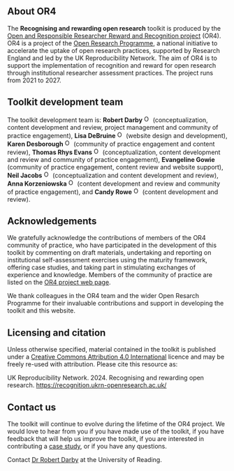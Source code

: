 :::{.column-body-outset}
# About OR4

The **Recognising and rewarding open research** toolkit is produced by the [Open and Responsible Researcher Reward and Recognition project](https://www.ukrn.org/open-and-responsible-researcher-reward-and-recognition-or4/) (OR4). OR4 is a project of the [Open Research Programme](https://www.ukrn.org/open-research-programme/), a national initiative to accelerate the uptake of open research practices, supported by Research England and led by the UK Reproducibility Network. The aim of OR4 is to support the implementation of recognition and reward for open research through institutional researcher assessment practices. The project runs from 2021 to 2027. 

## Toolkit development team
The toolkit development team is: **Robert Darby** <a href="https://orcid.org/0000-0002-8960-8439" target="_blank"><img alt="ORCID logo" src="https://info.orcid.org/wp-content/uploads/2019/11/orcid_16x16.png" width="16" height="16" /></a> (conceptualization, content development and review, project management and community of practice engagement), **Lisa DeBruine** <a href="https://orcid.org/0000-0002-7523-5539" target="_blank"><img alt="ORCID logo" src="https://info.orcid.org/wp-content/uploads/2019/11/orcid_16x16.png" width="16" height="16" /></a> (website design and development), **Karen Desborough** <a href="https://orcid.org/0000-0002-8921-5985" target="_blank"><img alt="ORCID logo" src="https://info.orcid.org/wp-content/uploads/2019/11/orcid_16x16.png" width="16" height="16" /></a> (community of practice engagement and content review), **Thomas Rhys Evans** <a href="https://orcid.org/0000-0002-6670-0718" target="_blank"><img alt="ORCID logo" src="https://info.orcid.org/wp-content/uploads/2019/11/orcid_16x16.png" width="16" height="16" /></a> (conceptualization, content development and review and community of practice engagement), **Evangeline Gowie** (community of practice engagement, content review and website support), **Neil Jacobs** <a href="https://orcid.org/0000-0002-8050-8175" target="_blank"><img alt="ORCID logo" src="https://info.orcid.org/wp-content/uploads/2019/11/orcid_16x16.png" width="16" height="16" /></a> (conceptualization and content development and review), **Anna Korzeniowska** <a href="https://orcid.org/0000-0001-5518-6349" target="_blank"><img alt="ORCID logo" src="https://info.orcid.org/wp-content/uploads/2019/11/orcid_16x16.png" width="16" height="16" /></a> (content development and review and community of practice engagement), and **Candy Rowe** <a href="https://orcid.org/0000-0001-5379-843X" target="_blank"><img alt="ORCID logo" src="https://info.orcid.org/wp-content/uploads/2019/11/orcid_16x16.png" width="16" height="16" /></a> (content development and review).

## Acknowledgements

We gratefully acknowledge the contributions of members of the OR4 community of practice, who have participated in the development of this toolkit by commenting on draft materials, undertaking and reporting on institutional self-assessment exercises using the maturity framework, offering case studies, and taking part in stimulating exchanges of experience and knowledge. Members of the community of practice are listed on the [OR4 project web page](https://www.ukrn.org/open-and-responsible-researcher-reward-and-recognition-or4/).

We thank colleagues in the OR4 team and the wider Open Resarch Programme for their invaluable contributions and support in developing the toolkit and this website.

## Licensing and citation

Unless otherwise specified, material contained in the toolkit is published under a [Creative Commons Attribution 4.0 International](https://creativecommons.org/licenses/by/4.0/legalcode.en) licence and may be freely re-used with attribution. Please cite this resource as:

UK Reproducibility Network. 2024. Recognising and rewarding open research. <https://recognition.ukrn-openresearch.ac.uk/>

## Contact us

The toolkit will continue to evolve during the lifetime of the OR4 project. We would love to hear from you if you have made use of the toolkit, if you have feedback that will help us improve the toolkit, if you are interested in contributing a [case study](case-studies.qmd), or if you have any questions. 

Contact [Dr Robert Darby](mailto:r.m.darby@reading.ac.uk) at the University of Reading. 
:::

